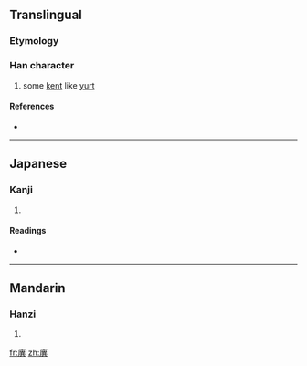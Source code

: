 ==Translingual==

===Etymology===
{{Han compound|广|異|c1=s|c2=p|ls=psc}}

===Han character===
{{Han char|rn=53|rad=广|as=12|sn=15|four=0028<sub>1</sub>|canj=戈田廿金 (IWTC)}}

# some [[kent]] like [[yurt]]

====References====
* {{Han ref|kx=0350.170|dkj=09478|dj=0661.190|hdz=20899.020|uh=5ED9|ud=24281|bh=E1BB|bd=57787}}

----

==Japanese==

===Kanji===
{{ja-kanji|grade=|rs=广12}}

# {{defn|Japanese}}

====Readings====
* {{ja-readings|on=[[よく]] (yoku), [[よき]] (yoki), [[い]] (i)|kun=[[てんまく]] (temmaku), [[つつしむ]] (tsutsushimu), [[ひさし]] (hisashi)}}

----

==Mandarin==

===Hanzi===
{{cmn-hanzi|pin=[[yì]] ([[yi4]])|wg=i<sup>4</sup>}}

# {{defn|Mandarin}}

[[fr:廙]]
[[zh:廙]]